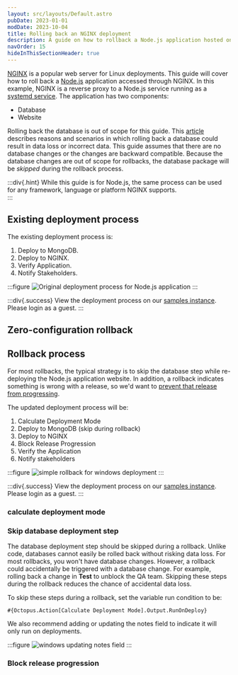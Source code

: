 ```yaml
---
layout: src/layouts/Default.astro
pubDate: 2023-01-01
modDate: 2023-10-04
title: Rolling back an NGINX deployment
description: A guide on how to rollback a Node.js application hosted on NGINX
navOrder: 15
hideInThisSectionHeader: true
---
```


[NGINX](https://nginx.org) is a popular web server for Linux deployments.  This guide will cover how to roll back a [Node.js](https://nodejs.org/en/) application accessed through NGINX.  In this example, NGINX is a reverse proxy to a Node.js service running as a [systemd service](https://wiki.debian.org/systemd/Services). The application has two components:

- Database
- Website

Rolling back the database is out of scope for this guide.  This [article](https://octopus.com/blog/database-rollbacks-pitfalls) describes reasons and scenarios in which rolling back a database could result in data loss or incorrect data.  This guide assumes that there are no database changes or the changes are backward compatible. Because the database changes are out of scope for rollbacks, the database package will be *skipped* during the rollback process.

:::div{.hint}
While this guide is for Node.js, the same process can be used for any framework, language or platform NGINX supports.  
:::

## Existing deployment process

The existing deployment process is:

1. Deploy to MongoDB.
1. Deploy to NGINX.
1. Verify Application.
1. Notify Stakeholders.

:::figure
![Original deployment process for Node.js application](/docs/img/deployments/patterns/rollbacks/nginx/images/rollback-nginx-original-process.png)
:::

:::div{.success}
View the deployment process on our [samples instance](https://samples.octopus.app/app#/Spaces-762/projects/01-octofx-original/deployments/process).  Please login as a guest.
:::

## Zero-configuration rollback

<ZeroConfigRollback />

## Rollback process

For most rollbacks, the typical strategy is to skip the database step while re-deploying the Node.js application website.  In addition, a rollback indicates something is wrong with a release, so we'd want to [prevent that release from progressing](/docs/releases/prevent-release-progression).

The updated deployment process will be:

1. Calculate Deployment Mode
1. Deploy to MongoDB (skip during rollback)
1. Deploy to NGINX
1. Block Release Progression
1. Verify the Application
1. Notify stakeholders

:::figure
![simple rollback for windows deployment](/docs/img/deployments/patterns/rollbacks/nginx/images/rollback-nginx-simple-rollback.png)
:::

:::div{.success}
View the deployment process on our [samples instance](https://samples.octopus.app/app#/Spaces-762/projects/bestbags-rollback/deployments/process).  Please login as a guest.
:::

### calculate deployment mode

<CalculateDeploymentMode />

### Skip database deployment step

The database deployment step should be skipped during a rollback.  Unlike code, databases cannot easily be rolled back without risking data loss.  For most rollbacks, you won't have database changes.  However, a rollback could accidentally be triggered with a database change.  For example, rolling back a change in **Test** to unblock the QA team.   Skipping these steps during the rollback reduces the chance of accidental data loss.  

To skip these steps during a rollback, set the variable run condition to be:

```
#{Octopus.Action[Calculate Deployment Mode].Output.RunOnDeploy}
```

We also recommend adding or updating the notes field to indicate it will only run on deployments.

:::figure
![windows updating notes field](/docs/img/deployments/patterns/rollbacks/nginx/images/rollback-nginx-notes-field.png)
:::

### Block release progression

<PreventReleaseProgression />